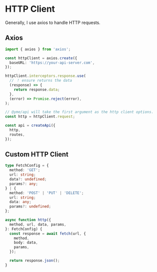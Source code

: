 # HTTP Client

Generally, I use axios to handle HTTP requests.

## Axios

```ts
import { axios } from 'axios';

const httpClient = axios.create({
  baseURL: 'https://your-api-server.com',
});

httpClient.interceptors.response.use(
  // ！ ensure returns the data
  (response) => {
    return response.data;
  },
  (error) => Promise.reject(error),
);

// @yme/api will take the first argument as the http client options.
const http = httpClient.request;

const api = createApi({
  http,
  routes,
});
```

## Custom HTTP Client

```ts
type FetchConfig = {
  method: 'GET';
  url: string;
  data?: undefined;
  params?: any;
} | {
  method: 'POST' | 'PUT' | 'DELETE';
  url: string;
  data: any;
  params?: undefined;
};

async function http({
  method, url, data, params,
}: FetchConfig) {
  const response = await fetch(url, {
    method,
    body: data,
    params,
  });

  return response.json();
}
```
